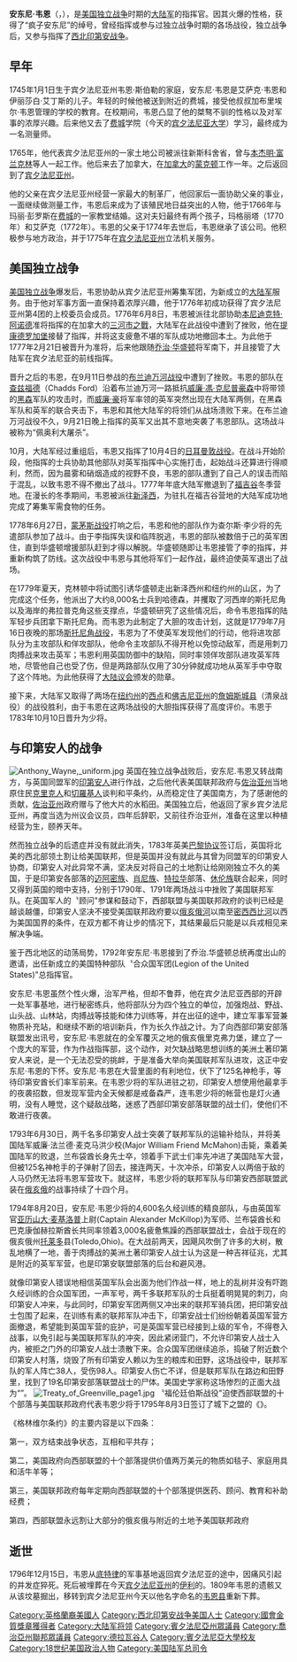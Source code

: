 
{{Infobox officeholder
|name          = 安东尼·韦恩
|image         = Anthony Wayne.jpg
|birth_date    = {{birth date|1745|1|1}}
|death_date    = {{death date and age|1796|12|15|1745|1|1}}
|birth_place   = [[宾夕法尼亚州|宾夕法尼亚州]]{{le|東城鎮區 (賓夕法尼亞州)|Easttown Township, Pennsylvania|東城鎮區}}
|death_place   = 賓夕法尼亞州[[伊利_(賓夕法尼亞州)|伊利]]{{le|普雷斯克堡島|Fort Presque Isle}}
|resting_place = {{le|拉德諾聖公會教堂 (賓夕法尼亞州拉德諾)|St. David's Episcopal Church (Radnor, Pennsylvania)|拉德诺圣公会教堂}}
|nickname      = ''Mad Anthony''
|occupation    = 军人
|allegiance    = {{flag|United States of America|1777}}
|branch        = {{flagicon image|Gadsden flag.svg}} [[大陆军|大陆军]] 
|serviceyears  = 1775–1783 <br /> 1792–1796
|rank          = [[File:US-O8_insignia.svg|20px]] [[少将|少将]]
|unit          = 
|commands      = 
|battles       = [[美国独立战争|美国独立战争]]
* [[三河市之戰|三河市之戰]]
* [[布兰迪万河战役|布兰迪万河战役]]
* [[佩奥利战役|佩奥利战役]]
* [[日耳曼敦战役|日耳曼敦战役]]
* [[蒙茅斯战役|蒙茅斯战役]]
* [[斯托尼角战役|斯托尼角战役]]
* [[公牛轮渡战役|公牛轮渡战役]]
* [[清泉战役|清泉战役]]
[[西北印第安战争|西北印第安战争]]
* [[里卡弗里堡围困战|里卡弗里堡围困战]]
* [[福伦廷伯斯战役|福伦廷伯斯战役]]
|awards        = 
|relations     = 
|laterwork     = 
|children      = 瑪格麗塔·韋恩（Margretta Wayne）、{{le|艾薩克·韋恩|Isaac Wayne}}
|relatives     = {{le|艾薩克·韋恩 (1699－1774)|Isaac Wayne (1699–1774)|艾薩克·韋恩}}<small>（父亲）</small><br />{{le|塞繆爾·范·里爾|Samuel Van Leer}}<small>（内弟）</small>
|office        = 美国陆军第五军高级军官
|term_start    = 1792年4月13日
|term_end      = 1796年12月15日
|president     = [[乔治·华盛顿|乔治·华盛顿]]
|predecessor   = [[阿瑟·聖克萊|阿瑟·聖克萊]]
|successor     = [[詹姆斯·威尔金森|詹姆斯·威尔金森]]
|state1        = 佐治亚
|party         = [[反行政派|反行政派]]
|spouse        = Mary Penrose
|religion      = 
}}

'''安东尼·韦恩'''（{{lang-en|Anthony Wayne}}，{{bd|1745年|1月1日|1796年|12月15日}}），是[[美国独立战争|美国独立战争]]时期的[[大陆军|大陆军]]的指挥官。因其火爆的性格，获得了“疯子安东尼”的绰号，曾经指挥或参与过独立战争时期的各场战役，独立战争后，又参与指挥了[[西北印第安战争|西北印第安战争]]。

==早年==
1745年1月1日生于宾夕法尼亚州韦恩·斯伯勒的家庭，安东尼·韦恩是艾萨克·韦恩和伊丽莎白·艾丁斯的儿子。年轻的时候他被送到附近的费城，接受他叔叔加布里埃尔·韦恩管理的学校的教育。在校期间，韦恩凸显了他的桀骜不驯的性格以及对军事的浓厚兴趣。后来他又去了[[费城|费城]]学院（今天的[[宾夕法尼亚大学|宾夕法尼亚大学]]）学习，最终成为一名测量师。

1765年，他代表宾夕法尼亚州的一家土地公司被派往新斯科舍省，曾与[[本杰明·富兰克林|本杰明·富兰克林]]等人一起工作。他后来去了加拿大，在[[加拿大|加拿大]]的[[蒙克顿|蒙克顿]]工作一年。之后返回到了[[宾夕法尼亚州|宾夕法尼亚州]]。

他的父亲在宾夕法尼亚州经营一家最大的制革厂，他回家后一面协助父亲的事业，一面继续做测量工作，韦恩后来成为了该殖民地日益突出的人物，他于1766年与玛丽·彭罗斯在[[费城|费城]]的一家教堂结婚。这对夫妇最终有两个孩子，玛格丽塔（1770年）和艾萨克（1772年）。韦恩的父亲于1774年去世后，韦恩继承了该公司。他积极参与地方政治，并于1775年在[[宾夕法尼亚州|宾夕法尼亚州]]立法机关服务。

==美国独立战争==
[[美国独立战争|美国独立战争]]爆发后，韦恩协助从宾夕法尼亚州筹集军团，为新成立的[[大陆军|大陆军]]服务。由于他对军事方面一直保持着浓厚兴趣，他于1776年初成功获得了宾夕法尼亚州第4团的上校委员会成员。1776年6月8日，韦恩被派往北部协助[[本尼迪克特·阿诺德|本尼迪克特·阿诺德]]准将指挥的在加拿大的[[三河市之戰|三河市之戰]]，大陆军在此战役中遭到了挫败，他在[[提康德罗加堡|提康德罗加堡]]接替了指挥，并将这支疲惫不堪的军队成功地撤回本土。为此他于1777年2月21日被晋升为准将，后来他跟随[[乔治·华盛顿|乔治·华盛顿]]将军南下，并且接管了大陆军在宾夕法尼亚的前线指挥。

晋升之后的韦恩，在9月11日参战的[[布兰迪万河战役|布兰迪万河战役]]中遭到了挫败。韦恩的部队在[[查兹福德|查兹福德]]（Chadds Ford）沿着布兰迪万河一路抵抗[[威廉·馮·克尼普豪森|威廉·馮·克尼普豪森]]中将带领的[[黑森|黑森]]军队的攻击时，而[[威廉·豪|威廉·豪]]将军率领的英军突然出现在大陆军两侧，在黑森军队和英军的联合夹击下，韦恩和其他大陆军的将领们从战场溃败下来。在布兰迪万河战役不久，9月21日晚上{{link-en|查尔斯·格雷少将|Charles Grey, 1st Earl Grey}}指挥的英军又出其不意地突袭了韦恩部队。这场战斗被称为“佩奥利大屠杀”。

10月，大陆军经过重组后，韦恩又指挥了10月4日的[[日耳曼敦战役|日耳曼敦战役]]。在战斗开始阶段，他指挥的士兵协助其他部队对英军指挥中心实施打击，起始战斗还算进行得顺利，然而，因为晨雾和硝烟造成的视野不良，韦恩的部队遭到了自己人的误击而陷于混乱，以致韦恩不得不撤出了战斗。1777年年底大陆军撤退到了[[福吉谷|福吉谷]]冬季营地。在漫长的冬季期间，韦恩被派往[[新泽西|新泽西]]，为驻扎在福吉谷营地的大陆军成功地完成了筹集军需食物的任务。

1778年6月27日，[[蒙茅斯战役|蒙茅斯战役]]打响之后，韦恩和他的部队作为查尔斯·李少将的先遣部队参加了战斗。由于李指挥失误和临阵脱逃，韦恩的部队被数倍于己的英军困住，直到华盛顿增援部队赶到才得以解脱。华盛顿随即让韦恩接管了李的指挥，并重新构筑了防线。这次战役中韦恩与其他将军们一起作战，最终迫使英军退出了战场。

在1779年夏天，克林顿中将试图引诱华盛顿走出新泽西州和纽约州的山区，为了完成这个任务，他派出了大约8,000名士兵到哈德森，并攫取了河西岸的斯托尼角以及海岸的弗拉普克角这些支撑点，华盛顿研究了这些情况后，命令韦恩指挥的陆军轻步兵团拿下斯托尼角。而韦恩为此制定了大胆的攻击计划，这就是1779年7月16日夜晚的那场[[斯托尼角战役|斯托尼角战役]]，韦恩为了不使英军发现他们的行动，他将进攻部队分为主攻部队和佯攻部队，他命令主攻部队不得开枪以免惊动敌军，而是用刺刀肉搏战来攻击英军；韦恩利用英国防御中的缺陷，同时率领佯攻部队进攻英军阵地，尽管他自己也受了伤，但是两路部队仅用了30分钟就成功地从英军手中夺取了这个阵地。为此他获得了[[大陆议会|大陆议会]]颁发的勋章。

接下来，大陆军又取得了两场在[[纽约州|纽约州]]的[[西点|西点]]和[[佛吉尼亚州|佛吉尼亚州]]的[[詹姆斯城县|詹姆斯城县]]（清泉战役）的战役胜利，由于韦恩在这两场战役的大胆指挥获得了高度评价。韦恩于1783年10月10日晋升为少将。

==与印第安人的战争==
[[File:Anthony_Wayne,_uniform.jpg|thumb]]
英国在独立战争战败后，安东尼.韦恩又转战南方，与英国同盟军的[[印第安人|印第安人]]进行作战，之后他代表美国联邦政府与[[佐治亚州|佐治亚州]]当地原住民[[克里克人|克里克人]]和[[切羅基人|切羅基人]]谈判和平条约，从而稳定住了美国南方，为了感谢他的贡献，[[佐治亚州|佐治亚州]]政府赠与了他大片的水稻田。美国独立后，他返回了家乡宾夕法尼亚州，再度当选为州议会议员，四年后辞职，又前往乔治亚州，准备在这里以种植经营为生，颐养天年。

然而独立战争的后遗症并没有就此消失，1783年英美[[巴黎协议|巴黎协议]]签订后，英国将北美的西北部领土割让给美国联邦，但是英国并没有就此与其曾为同盟军的印第安人协商，印第安人对此异常不满，坚决反对将自己的土地割让给刚刚独立不久的美国，于是印第安各部落的[[迈阿密族|迈阿密族]]、[[肖尼族|肖尼族]]、[[特拉华|特拉华]]部落、[[休伦族|休伦族]]联合起来，同时又得到英国的暗中支持，分别于1790年、1791年两场战斗中挫败了美国联邦军队。在英国军人的〝顾问"参谋和鼓动下，西部联盟与美国联邦政府的谈判已经是越谈越僵，印第安人坚决不接受美国联邦政府要以[[俄亥俄河|俄亥俄河]]以南至[[密西西比河|密西西比河]]以西为美国国界的条件，在双方都不肯让步的情况下，其结果最后只能是以兵戎相见来解决争端。

鉴于西北地区的动荡局势，1792年安东尼·韦恩接到了乔治.华盛顿总统再度出山的邀请，出任新成立的美国特种部队〝合众国军团(Legion of the United States)"总指挥官。

安东尼·韦恩虽然个性火爆，治军严格，但却不鲁莽，他在宾夕法尼亚西部的{{link-en|里建维尔|Legionville}}开辟一处军事基地，进行秘密练兵，他将部队分为四个独立的单位，加强炮战、野战、山头战、山林站，肉搏战等技能和体力训练等，并在出征的途中，建立军事军营兼物质补充站，和继续不断的培训新兵，作为长久作战之计。为了向西部印第安部落联盟发出讯号，安东尼·韦恩就在{{link-en|沃巴什河战役|St. Clair's defeat}}的全军覆灭之地的俄亥俄里克弗力堡，建立了一个庞大的军营，作为作战指挥部，这个动作，对欠缺战略思想训练的美洲土著印第安人来说，是一个无法忍受的挑衅，于是准备大举向美国联邦军队进攻，这正中安东尼·韦恩的下怀。安东尼·韦恩在大营里面的有利地位，伏下了125名神枪手，等待印第安酋长们率军前来。在韦恩少将的军队进驻之初，印第安人想使用他最拿手的夜袭招数，但发现军营内全天候都是戒备森严，连韦恩少将的帐营也是灯火通明，没有人睡觉，这个疑敌战略，迷惑了西部印第安部落联盟的战士们，使他们不敢进行夜袭。

1793年6月30日，两千名多印第安人战士突袭了联邦军队的运输补给队，并将美国陆军威廉·法兰德·麦克马洪少校(Major William Friend McMahon)击毙，乘着美国陆军的败退，兰布袋酋长身先士卒，领着手下武士们率先冲进了美国陆军大营，但被125名神枪手的子弹射了回去，接连两天，十次冲杀，印第安人以两倍于敌的人马仍然无法将韦恩军营攻下。就这样，韦恩少将的联邦军队与印第安西部联盟武装在[[俄亥俄|俄亥俄]]的战事持续了十四个月。

1794年8月20日，安东尼·韦恩少将的4,600名久经训练的精良部队，与由英国军官[[亚历山大·麦基洛普|亚历山大·麦基洛普]]上尉(Captain Alexander McKillop)为军师、兰布袋酋长和巴克康伽赫拉斯酋长共同率领着3,000名疲惫焦躁的西部联盟战士，会战于现在的俄亥俄州[[托莱多|托莱多]]县(Toledo,Ohio)。在大战前两天，因飓风吹倒了许多的大树，散乱地横了一地，善于肉搏战的美洲土著印第安人战士认为这是一种吉祥征兆，尤其是附近的英军军营，也是印第安联盟部落的后台和避风港。

就像印第安人错误地相信英国军队会出面为他们作战一样，地上的乱树并没有吓跑久经训练的合众国军团，一声军号，两千多联邦军队的士兵挺着明晃晃的刺刀，向印第安人冲来，与此同时，印第安军团两侧又冲出来的联邦军骑兵团，把印第安战士包围了起来，在训练有素的联邦军队冲击下，印第安战士们纷纷朝着英国军营方面撤退，希望能到英国军营的庇护，可是英国军营已经接到上级的军令，不得卷入战事，以免引起与美国联邦军队的冲突，因此紧闭营门，不允许印第安人战士入内，被拒之门外的印第安人战士溃散下来。合众国军团继续追杀，捣破了附近数个印第安人村落，烧毁了所有印第安人赖以为生的粮库和田野，这场战役中，联邦军队的军人阵亡38人，受伤98人。印第安人伤亡不详，但是联邦军队在路边和田野里，找到了19名印第安部落联盟战士的尸体。美国史学家称这场惨烈的正面大战为“{{link-en|福伦廷伯斯战役|Battle of Fallen Timbers}}”。
[[File:Treaty_of_Greenville_page1.jpg|left]]
〝福伦廷伯斯战役"迫使西部联盟的十个部落与美国联邦政府代表韦恩少将于1795年8月3日签订了城下之盟的《{{link-en|格林维尔条约|Treaty of Greenville}}》。

《格林维尔条约》的主要内容是以下四条：

第一，双方结束战争状态，互相和平共存；

第二，美国政府向西部联盟的十个部落提供价值两万美元的物质如毯子、家庭用具和活牛羊等；

第三，美国联邦政府每年定期向西部联盟的十个部落提供医药、顾问、教育和补助经费；

第四，西部联盟永远割让大部分的俄亥俄与附近的土地予美国联邦政府



==逝世==
1796年12月15日，韦恩从[[底特律|底特律]]的军事基地返回宾夕法尼亚的途中，因痛风引起的并发症猝死。死后被埋葬在今天[[宾夕法尼亚州|宾夕法尼亚州]]的[[伊利|伊利]]的{{link-en|派斯克小岛堡|Fort Presque Isle}}。1809年韦恩的遗骸又从该坟墓掘出，移转到宾夕法尼亚州今天以他名字命名的[[韋恩縣_(賓夕法尼亞州)|韦恩县]]重新下葬。

{{美國陸軍總指揮官}}
{{Authority control}}

{{DEFAULTSORT:wayne}}
[[Category:英格蘭裔美國人|Category:英格蘭裔美國人]]
[[Category:西北印第安战争美国人士|Category:西北印第安战争美国人士]]
[[Category:國會金質獎章獲得者|Category:國會金質獎章獲得者]]
[[Category:大陆军将领|Category:大陆军将领]]
[[Category:賓夕法尼亞州眾議員|Category:賓夕法尼亞州眾議員]]
[[Category:喬治亞州聯邦眾議員|Category:喬治亞州聯邦眾議員]]
[[Category:德拉瓦谷人|Category:德拉瓦谷人]]
[[Category:賓夕法尼亞大學校友|Category:賓夕法尼亞大學校友]]
[[Category:18世纪美国政治人物|Category:18世纪美国政治人物]]
[[Category:美国陆军总司令|Category:美国陆军总司令]]